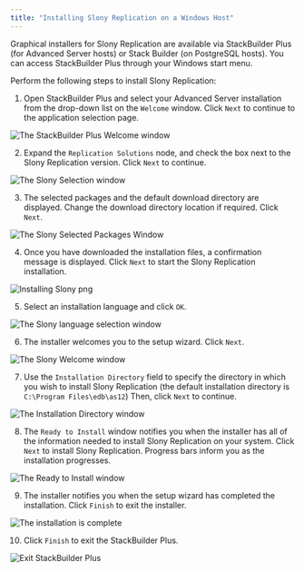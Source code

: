 ```yaml
---
title: "Installing Slony Replication on a Windows Host"
---
```


<div id="using_the_graphical_installer" class="registered_link"></div>


Graphical installers for Slony Replication are available via StackBuilder Plus (for Advanced Server hosts) or Stack Builder (on PostgreSQL hosts). You can access StackBuilder Plus through your Windows start menu.

Perform the following steps to install Slony Replication:

1.  Open StackBuilder Plus and select your Advanced Server installation from the drop-down list on the `Welcome` window. Click `Next` to continue to the application selection page.

![*The StackBuilder Plus Welcome window*](../images/slony_welcome.png)

2.  Expand the `Replication Solutions` node, and check the box next to the Slony Replication version. Click `Next` to continue.

![*The Slony Selection window*](../images/Slony_selection_window.png)

3.  The selected packages and the default download directory are displayed. Change the download directory location if required. Click `Next`.

![*The Slony Selected Packages Window*](../images/slony_selected_packages.png)

4.  Once you have downloaded the installation files, a confirmation message is displayed. Click `Next` to start the Slony Replication installation.

![*Installing Slony png*](../images/installing_Slony.png)

5.  Select an installation language and click `OK`.

![*The Slony language selection window*](../images/slony_language_selection.png)

6.  The installer welcomes you to the setup wizard. Click `Next`.

![*The Slony Welcome window*](../images/slony_setup.png)

7.  Use the `Installation Directory` field to specify the directory in which you wish to install Slony Replication (the default installation directory is `C:\Program Files\edb\as12`) Then, click `Next` to continue.

![*The Installation Directory window*](../images/slony_installation_directory.png)

8.  The `Ready to Install` window notifies you when the installer has all of the information needed to install Slony Replication on your system. Click `Next` to install Slony Replication. Progress bars inform you as the installation progresses.

![*The Ready to Install window*](../images/slony_ready_to_install.png)

9.  The installer notifies you when the setup wizard has completed the installation. Click `Finish` to exit the installer.

![*The installation is complete*](../images/slony_setup_complete.png)

10. Click `Finish` to exit the StackBuilder Plus.

![*Exit StackBuilder Plus*](../images/installation_is_complete.png)
